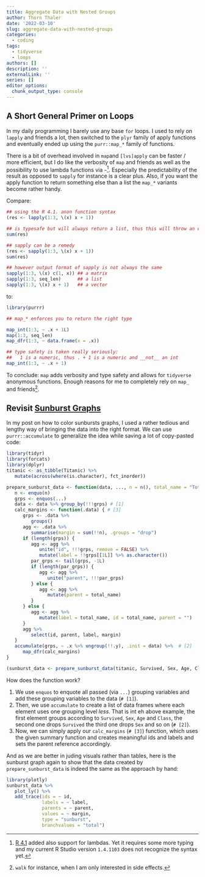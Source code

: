 ```yaml
---
title: Aggregate Data with Nested Groups
author: Thorn Thaler
date: '2022-03-10'
slug: aggregate-data-with-nested-groups
categories:
  - coding
tags:
  - tidyverse
  - loops
authors: []
description: ''
externalLink: ''
series: []
editor_options: 
  chunk_output_type: console
---
```


## A Short General Primer on Loops

In my daily programming I barely use any base `for` loops. I used to rely on `lapply` 
and friends a lot, then switched to the `plyr` family of apply functions and eventually
ended up using the `purr::map_*` family of functions.

There is a bit of overhead involved in `map`and `[lvs]apply` can be faster / more efficient, 
but I do like the verbosity of `map` and friends as well as the possibility to use
lambda functions via `~`^[[R 4.1](https://cran.r-project.org/doc/manuals/r-release/NEWS.html) 
added also support for lambdas. Yet it requires some more typing and my current R Studio 
version `1.4.1103` does not recognize the syntax yet.]. 
Especially the predictability of the result as opposed to `sapply` for instance is a clear
plus. Also, if you want the apply function to return something else than a list the 
`map_*` variants become rather handy.

Compare:

```r
## using the R 4.1. anon function syntax
(res <- lapply(1:3, \(x) x + 1))

## is typesafe but will always return a list, thus this will throw an error
sum(res)

## sapply can be a remedy
(res <- sapply(1:3, \(x) x + 1))
sum(res)

## however output format of sapply is not always the same
sapply(1:3, \(x) c(1, x)) ## a matrix
sapply(1:3, seq_len)      ## a list
sapply(1:3, \(x) x + 1)   ## a vector
```

to:

```r
library(purrr)

## map_* enforces you to return the right type

map_int(1:3, ~ .x + 1L)
map(1:3, seq_len)
map_dfr(1:3, ~ data.frame(x = .x))

## type safety is taken really seriously:
##   1 is a numeric, thus . + 1 is a numeric and __not__ an int
map_int(1:3, ~ .x + 1)
```

To conclude: `map` adds verbosity and type safety and allows for `tidyverse` anonymous 
functions. Enough reasons for me to completely rely on `map_` and friends^[`walk` for 
instance, when I am only interested in side effects.].

## Revisit [Sunburst Graphs](/2022/03/04/how-how-to-change-the-colors-in-a-sunburst-graph/)

In my post on how to color sunbursts graphs, I used a rather tedious and lengthy way of
bringing the data into the right format. We can use `purrr::accumulate` to generalize the 
idea while saving a lot of copy-pasted code:

```r
library(tidyr)
library(forcats)
library(dplyr)
titanic <- as_tibble(Titanic) %>% 
   mutate(across(where(is.character), fct_inorder))

prepare_sunburst_data <- function(data, ..., n = n(), total_name = "Total") {
   n <- enquo(n)
   grps <- enquos(...)
   data <- data %>% group_by(!!!grps) # [1]
   calc_margins <- function(.data) { # [3]
      grps <- .data %>% 
         groups()
      agg <- .data %>% 
         summarise(margin = sum(!!n), .groups = "drop") 
      if (length(grps)) {
         agg <- agg %>% 
            unite("id", !!!grps, remove = FALSE) %>% 
            mutate(label = !!grps[[1L]] %>% as.character())
         par_grps <- tail(grps, -1L)
         if (length(par_grps)) {
            agg <- agg %>% 
               unite("parent", !!!par_grps)
         } else {
            agg <- agg %>% 
               mutate(parent = total_name)
         }
      } else {
         agg <- agg %>% 
            mutate(label = total_name, id = total_name, parent = "")
      }
      agg %>% 
         select(id, parent, label, margin)
   }
   accumulate(grps, ~ .x %>% ungroup(!!.y), .init = data) %>%  # [2]
      map_dfr(calc_margins)
}

(sunburst_data <- prepare_sunburst_data(titanic, Survived, Sex, Age, Class, n = n))
```

How does the function work?

1. We use `enquos` to enquote all passed (via `...`) grouping variables and add these 
grouping variables to the data (`# [1]`).
1. Then, we use `accumulate` to create a list of data frames where each element uses one
grouping level *less*. That is int eh above example, the first element groups according to
`Survived`, `Sex`, `Age` and `Class`, the second one drops `Survived` the third one drops 
`Sex` and so on (`# [2]`).
1. Now, we can simply apply our `calc_margins` (`# [3]`) function, which uses the given 
summary function and creates meaningful ids and labels and sets the parent reference 
accordingly.

And as we are better in juding visuals rather than tables, here is the sunburst graph 
again to show that the data created by `prepare_sunburst_data` is indeed the same as the
approach by hand:

```r
library(plotly)
sunburst_data %>% 
   plot_ly() %>% 
   add_trace(ids = ~ id,
             labels = ~ label,
             parents = ~ parent,
             values = ~ margin,
             type = "sunburst",
             branchvalues = "total")
```


